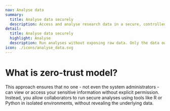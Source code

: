 ```yaml
---
nav: Analyse data
summary:
  title: Analyse data securely
  description: Access and analyse research data in a secure, controlled environment,thanks to Epsilon’s zero-trust model
detail:
  title: Analyse data securely
  highlight: Analyse
  description: Run analyses without exposing raw data. Only the data owner can access the actual data, thanks to Epsilon’s zero-trust model.
icon: ./icons/analyse_data.svg
---
```


# What is zero-trust model?
This approach ensures that no one - not even the system administrators - can view or access your sensitive information without explicit permission. Instead, you allow collaborators to run secure analyses using tools like R or Python in isolated environments, without revealing the underlying data. 

<ContentImage image='/images/sample-image.jpg' mode='collaboration' entry='analyse_data' />